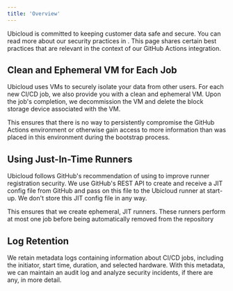 ```yaml
---
title: 'Overview'
---
```



Ubicloud is committed to keeping customer data safe and secure. You can read more about our security practices in <Link title="the general security page" url="/about/security"/>. This page shares certain best practices that are relevant in the context of our GitHub Actions integration.

## Clean and Ephemeral VM for Each Job

Ubicloud uses VMs to securely isolate your data from other users. For each new CI/CD job, we also provide you with a clean and ephemeral VM. Upon the job's completion, we decommission the VM and delete the block storage device associated with the VM.

This ensures that there is no way to persistently compromise the GitHub Actions environment or otherwise gain access to more information than was placed in this environment during the bootstrap process.

## Using Just-In-Time Runners

Ubicloud follows GitHub's recommendation of using <Link title="just-in-time (JIT) runner APIs" url="https://docs.github.com/en/actions/security-guides/security-hardening-for-github-actions#using-just-in-time-runners"/> to improve runner registration security. We use GitHub's REST API to create and receive a JIT config file from GitHub and pass on this file to the Ubicloud runner at start-up. We don't store this JIT config file in any way.

This ensures that we create ephemeral, JIT runners. These runners perform at most one job before being automatically removed from the repository

## Log Retention

We retain metadata logs containing information about CI/CD jobs, including the initiator, start time, duration, and selected hardware. With this metadata, we can maintain an audit log and analyze security incidents, if there are any, in more detail.